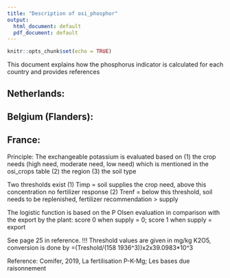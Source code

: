 ```yaml
---
title: "Description of osi_phosphor"
output:
  html_document: default
  pdf_document: default
---
```


```r
knitr::opts_chunk$set(echo = TRUE)
```

This document explains how the phosphorus indicator is calculated for each country and provides references


## Netherlands:



## Belgium (Flanders): 

## France:

Principle: The exchangeable potassium is evaluated based on (1) the crop needs (high need, moderate need, low need) which is mentioned in the osi_crops table (2) the region (3) the soil type 

Two thresholds exist     (1) Timp = soil supplies the crop need, above this concentration no fertilizer response
                         (2) Trenf = below this threshold, soil needs to be replenished, fertilizer recommendation > supply 

The logistic function is based on the P Olsen evaluation in comparison with the export by the plant: score 0 when supply = 0; score 1 when supply = export

See page 25 in reference. !!! Threshold values are given in mg/kg K2O5, conversion is done by =(Treshold/(158
1936^3))x2x39.0983*10^3

Reference: Comifer, 2019, La fertilisation P-K-Mg; Les bases due raisonnement